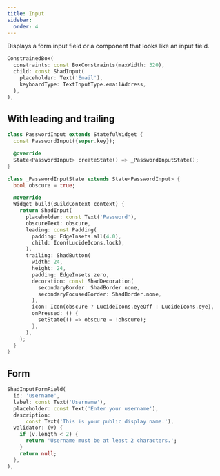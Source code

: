 ```yaml
---
title: Input
sidebar:
  order: 4
---
```



Displays a form input field or a component that looks like an input field.

<Preview src="input?style=email">

```dart
ConstrainedBox(
  constraints: const BoxConstraints(maxWidth: 320),
  child: const ShadInput(
    placeholder: Text('Email'),
    keyboardType: TextInputType.emailAddress,
  ),
),
```

</Preview>

## With leading and trailing

<Preview src="input?style=password">

```dart
class PasswordInput extends StatefulWidget {
  const PasswordInput({super.key});

  @override
  State<PasswordInput> createState() => _PasswordInputState();
}

class _PasswordInputState extends State<PasswordInput> {
  bool obscure = true;

  @override
  Widget build(BuildContext context) {
    return ShadInput(
      placeholder: const Text('Password'),
      obscureText: obscure,
      leading: const Padding(
        padding: EdgeInsets.all(4.0),
        child: Icon(LucideIcons.lock),
      ),
      trailing: ShadButton(
        width: 24,
        height: 24,
        padding: EdgeInsets.zero,
        decoration: const ShadDecoration(
          secondaryBorder: ShadBorder.none,
          secondaryFocusedBorder: ShadBorder.none,
        ),
        icon: Icon(obscure ? LucideIcons.eyeOff : LucideIcons.eye),
        onPressed: () {
          setState(() => obscure = !obscure);
        },
      ),
    );
  }
}
```

</Preview>

## Form

<Preview src="form?style=inputField" minHeight="300px">

```dart
ShadInputFormField(
  id: 'username',
  label: const Text('Username'),
  placeholder: const Text('Enter your username'),
  description:
      const Text('This is your public display name.'),
  validator: (v) {
    if (v.length < 2) {
      return 'Username must be at least 2 characters.';
    }
    return null;
  },
),
```

</Preview>
